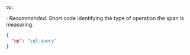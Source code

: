 `op`:

: _Recommended_. Short code identifying the type of operation the span is measuring.

  ```json
  {
    "op": "sql.query"
  }
  ```